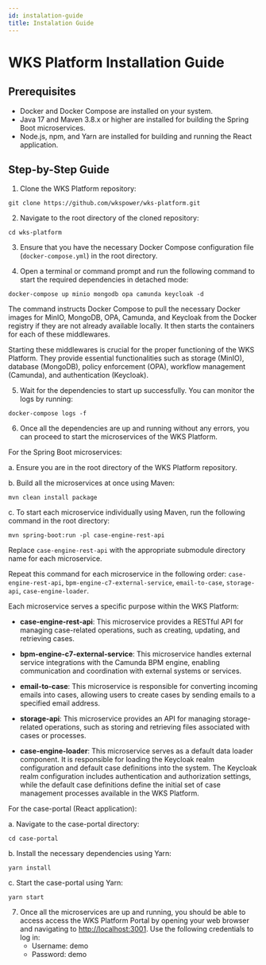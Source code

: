 ```yaml
---
id: instalation-guide
title: Instalation Guide
---
```


# WKS Platform Installation Guide

## Prerequisites
- Docker and Docker Compose are installed on your system.
- Java 17 and Maven 3.8.x or higher are installed for building the Spring Boot microservices.
- Node.js, npm, and Yarn are installed for building and running the React application.

## Step-by-Step Guide

1. Clone the WKS Platform repository:
```
git clone https://github.com/wkspower/wks-platform.git
```

2. Navigate to the root directory of the cloned repository:
```
cd wks-platform
```

3. Ensure that you have the necessary Docker Compose configuration file (`docker-compose.yml`) in the root directory.

4. Open a terminal or command prompt and run the following command to start the required dependencies in detached mode:
```
docker-compose up minio mongodb opa camunda keycloak -d
```
The command instructs Docker Compose to pull the necessary Docker images for MinIO, MongoDB, OPA, Camunda, and Keycloak from the Docker registry if they are not already available locally. It then starts the containers for each of these middlewares.

Starting these middlewares is crucial for the proper functioning of the WKS Platform. They provide essential functionalities such as storage (MinIO), database (MongoDB), policy enforcement (OPA), workflow management (Camunda), and authentication (Keycloak).

5. Wait for the dependencies to start up successfully. You can monitor the logs by running:
```
docker-compose logs -f
```

6. Once all the dependencies are up and running without any errors, you can proceed to start the microservices of the WKS Platform.

For the Spring Boot microservices:

a. Ensure you are in the root directory of the WKS Platform repository.

b. Build all the microservices at once using Maven:
   ```
   mvn clean install package
   ```

c. To start each microservice individually using Maven, run the following command in the root directory:
   ```
   mvn spring-boot:run -pl case-engine-rest-api
   ```

   Replace `case-engine-rest-api` with the appropriate submodule directory name for each microservice.

   Repeat this command for each microservice in the following order: `case-engine-rest-api`, `bpm-engine-c7-external-service`, `email-to-case`, `storage-api`, `case-engine-loader`.

   Each microservice serves a specific purpose within the WKS Platform:

- **case-engine-rest-api**: This microservice provides a RESTful API for managing case-related operations, such as creating, updating, and retrieving cases.

- **bpm-engine-c7-external-service**: This microservice handles external service integrations with the Camunda BPM engine, enabling communication and coordination with external systems or services.

- **email-to-case**: This microservice is responsible for converting incoming emails into cases, allowing users to create cases by sending emails to a specified email address.

- **storage-api**: This microservice provides an API for managing storage-related operations, such as storing and retrieving files associated with cases or processes.

- **case-engine-loader**: This microservice serves as a default data loader component. It is responsible for loading the Keycloak realm configuration and default case definitions into the system. The Keycloak realm configuration includes authentication and authorization settings, while the default case definitions define the initial set of case management processes available in the WKS Platform.

For the case-portal (React application):

a. Navigate to the case-portal directory:
   ```
   cd case-portal
   ```

b. Install the necessary dependencies using Yarn:
   ```
   yarn install
   ```

c. Start the case-portal using Yarn:
   ```
   yarn start
   ```

7. Once all the microservices are up and running, you should be able to access access the WKS Platform Portal by opening your web browser and navigating to [http://localhost:3001](http://localhost:3001). Use the following credentials to log in: 
    - Username: demo
    - Password: demo

